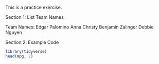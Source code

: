 

This is a practice exercise. 


Section 1: List Team Names

Team Names:
Edgar Palomino 
Anna Christy
Benjamin Zalinger
Debbie Nguyen




Section 2: Example Code 
```r
library(tidyverse)
head(mpg, 2)
```

